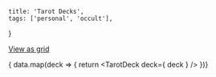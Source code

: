 
    title: 'Tarot Decks',
    tags: ['personal', 'occult'],
}

[View as grid](/tarot-grid)

{ data.map(deck => {
    return <TarotDeck deck={ deck } />
})}